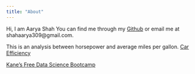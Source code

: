 ```yaml
---
title: "About"
---
```


Hi, I am Aarya Shah You can find me through my [Github](https://github.com/AaryaShah09) or email me at shahaarya309@gmail.com.

This is an analysis between horsepower and average miles per gallon. [Car Efficiency](https://github.com/AaryaShah09/cars-efficiency-1970-1982)


[Kane's Free Data Science Bootcamp](https://bootcamp.davidkane.info/)
